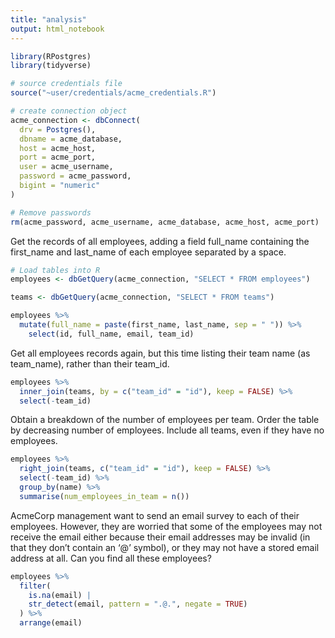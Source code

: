 ```yaml
---
title: "analysis"
output: html_notebook
---
```


```r
library(RPostgres)
library(tidyverse)
```

```r
# source credentials file
source("~user/credentials/acme_credentials.R")
```

```r
# create connection object
acme_connection <- dbConnect(
  drv = Postgres(),
  dbname = acme_database,
  host = acme_host,
  port = acme_port,
  user = acme_username,
  password = acme_password,
  bigint = "numeric"
)
```

```r
# Remove passwords
rm(acme_password, acme_username, acme_database, acme_host, acme_port)
```

Get the records of all employees, adding a field full_name containing the first_name and last_name of each employee separated by a space.

```r
# Load tables into R
employees <- dbGetQuery(acme_connection, "SELECT * FROM employees")

teams <- dbGetQuery(acme_connection, "SELECT * FROM teams")
```

```r
employees %>% 
  mutate(full_name = paste(first_name, last_name, sep = " ")) %>% 
    select(id, full_name, email, team_id)
```

Get all employees records again, but this time listing their team name (as team_name), rather than their team_id.

```r
employees %>% 
  inner_join(teams, by = c("team_id" = "id"), keep = FALSE) %>% 
  select(-team_id)
```


Obtain a breakdown of the number of employees per team. Order the table by decreasing number of employees. Include all teams, even if they have no employees.

```r
employees %>% 
  right_join(teams, c("team_id" = "id"), keep = FALSE) %>% 
  select(-team_id) %>% 
  group_by(name) %>% 
  summarise(num_employees_in_team = n())
```

AcmeCorp management want to send an email survey to each of their employees. However, they are worried that some of the employees may not receive the email either because their email addresses may be invalid (in that they don’t contain an ‘@’ symbol), or they may not have a stored email address at all. Can you find all these employees?

```r
employees %>% 
  filter(
    is.na(email) |
    str_detect(email, pattern = ".@.", negate = TRUE)
  ) %>% 
  arrange(email)
```

